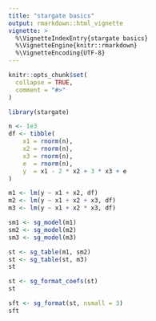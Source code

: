 ```yaml
---
title: "stargate basics"
output: rmarkdown::html_vignette
vignette: >
  %\VignetteIndexEntry{stargate basics}
  %\VignetteEngine{knitr::rmarkdown}
  %\VignetteEncoding{UTF-8}
---
```


```r
knitr::opts_chunk$set(
  collapse = TRUE,
  comment = "#>"
)
```

```r
library(stargate)
```


```r
n <- 1e3
df <- tibble(
    x1 = rnorm(n),
    x2 = rnorm(n),
    x3 = rnorm(n),
    e  = rnorm(n),
    y  = x1 - 2 * x2 + 3 * x3 + e
)

m1 <- lm(y ~ x1 + x2, df)
m2 <- lm(y ~ x1 + x2 + x3, df)
m3 <- lm(y ~ x1 + x2 * x3, df)
```


```r
sm1 <- sg_model(m1)
sm2 <- sg_model(m2)
sm3 <- sg_model(m3)
```


```r
st <- sg_table(m1, sm2)
st <- sg_table(st, m3)
st
```

```r
st <- sg_format_coefs(st)
st
```

```r
sft <- sg_format(st, nsmall = 3)
sft
```

